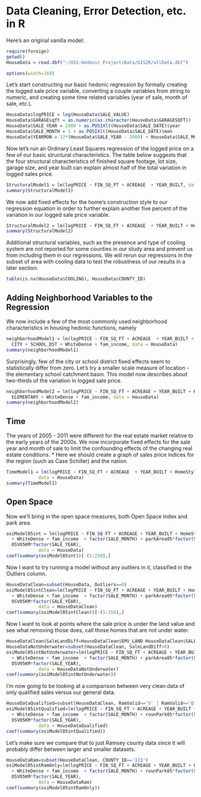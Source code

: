 Data Cleaning, Error Detection, etc. in R
========================================================

Here's an original vanilla model:

```r
require(foreign)
getwd()
HouseData = read.dbf("~/OSI-Hedonic Project/Data/GIS2R/allData.dbf") 
```

```r
options(width=160)
```

Let's start constructing our basic hedonic regression by formally creating the logged sale price variable, converting a couple variables from string to numeric, and creating some time related variables (year of sale, month of sale, etc.).
```r
HouseData$logPRICE = log(HouseData$SALE_VALUE)
HouseData$GARAGEsqft = as.numeric(as.character(HouseData$GARAGESQFT))
HouseData$SALE_YEAR = 1900 + as.POSIXlt(HouseData$SALE_DATE)$year
HouseData$SALE_MONTH = 1 + as.POSIXlt(HouseData$SALE_DATE)$mon
HouseData$YEARMON = 12*(HouseData$SALE_YEAR - 2009) + HouseData$SALE_MONTH # number of months since january 1, 2009
```

Now let's run an Ordinary Least Squares regression of the logged price on a few of our basic structural characteristics. The table below suggests that the four structural characteristics of finished square footage, lot size, garage size, and year built can explain almost half of the total variation in logged sales price. 
```r
StructuralModel1 = lm(logPRICE ~ FIN_SQ_FT + ACREAGE  + YEAR_BUILT, data = HouseData)
summary(StructuralModel1)
```

We now add fixed effects for the home's construction style to our regression equation in order to further explain another five percent of the variation in our logged sale price variable.
```r
StructuralModel2 = lm(logPRICE ~ FIN_SQ_FT + ACREAGE  + YEAR_BUILT + HomeStyle, data = HouseData)
summary(StructuralModel2)
```

Additional structural variables, such as the presence and type of cooling system are not reported for some counties in our study area and prevent us from including them in our regressions. We will rerun our regressions in the subset of area with cooling data to test the robustness of our results in a later section.
```r
table(is.na(HouseData$COOLING), HouseData$COUNTY_ID)
```

Adding Neighborhood Variables to the Regression
--------------

We now include a few of the most commonly used neighborhood characteristics in housing hedonic functions, namely


```r
neighborhoodModel1 = lm(logPRICE ~ FIN_SQ_FT + ACREAGE  + YEAR_BUILT + HomeStyle +
  CITY + SCHOOL_DST + WhiteDense + fam_income, data = HouseData)
summary(neighborhoodModel1)
```

Surprisingly, few of the city or school district fixed effects seem to statistically differ from zero. Let's try a smaller scale measure of location - the elementary school catchment basin. This model now describes about two-thirds of the variation in logged sale price.
```r
neighborhoodModel2 = lm(logPRICE ~ FIN_SQ_FT + ACREAGE + YEAR_BUILT + HomeStyle +
  ELEMENTARY + WhiteDense + fam_income, data = HouseData)
summary(neighborhoodModel2)
```

Time
----
The years of 2005 - 2011 were different for the real estate market relative to the early years of the 2000s. We now incorporate fixed effects for the sale year and month of sale to limit the confounding effects of the changing real estate conditions.
* Here we should create a graph of sales price indices for the region (such as Case Schiller) and the nation.

```r
TimeModel1 = lm(logPRICE ~ FIN_SQ_FT + ACREAGE  + YEAR_BUILT + HomeStyle + ELEMENTARY + WhiteDense + fam_income + factor(SALE_YEAR) + factor(SALE_MONTH), 
            data = HouseData)
summary(TimeModel1)
```

Open Space
---------
Now we'll bring in the open space measures, both Open Space Index and park area.

```r
osiModel05int = lm(logPRICE ~ FIN_SQ_FT + ACREAGE + YEAR_BUILT + HomeStyle + ELEMENTARY 
  + WhiteDense + fam_income  + factor(SALE_MONTH) + parkArea05*factor(SALE_YEAR) + 
  OSV05KM*factor(SALE_YEAR), 
            data = HouseData)
coef(summary(osiModel05int))[-(5:250),]
```

Now I want to try running a model without any outliers in it, classified in the Outliers column.  

```r
HouseDataClean=subset(HouseData, Outliers==0)
osiModel05intClean=lm(logPRICE ~ FIN_SQ_FT + ACREAGE + YEAR_BUILT + HomeStyle + ELEMENTARY 
  + WhiteDense + fam_income  + factor(SALE_MONTH) + parkArea05*factor(SALE_YEAR) + 
  OSV05KM*factor(SALE_YEAR), 
            data = HouseDataClean)
coef(summary(osiModel05intClean))[-(5:250),]
```

Now I want to look at points where the sale price is under the land value and see what removing those does, call those homes that are not under water.

```r
HouseDataClean$SaleLandDiff=HouseDataClean$EMV_LAND-HouseDataClean$SALE_VALUE
HouseDataNotUnderwater=subset(HouseDataClean, SaleLandDiff>0)
osiModel05intNotUnderwater=lm(logPRICE ~ FIN_SQ_FT + ACREAGE + YEAR_BUILT + HomeStyle + ELEMENTARY 
  + WhiteDense + fam_income  + factor(SALE_MONTH) + parkArea05*factor(SALE_YEAR) + 
  OSV05KM*factor(SALE_YEAR), 
            data = HouseDataNotUnderwater)
coef(summary(osiModel05intNotUnderwater))
```
I'm now going to be looking at a comparison between very clean data of only qualified sales versus our general data.

```r
HouseDataQualified=subset(HouseDataClean, RamValid=='V' | RamValid=='Q')
osiModel05intQualified=lm(logPRICE ~ FIN_SQ_FT + ACREAGE + YEAR_BUILT + HomeStyle + ELEMENTARY 
  + WhiteDense + fam_income  + factor(SALE_MONTH) + rounPark05*factor(SALE_YEAR) + 
  OSV05KM*factor(SALE_YEAR), 
            data = HouseDataQualified)
coef(summary(osiModel05intQualified))
```

Let's make sure we compare that to just Ramsey county data since it will probably differ between larger and smaller datasets.

```r
HouseDataRam=subset(HouseDataClean, COUNTY_ID=='123')
osiModel05intRamOnly=lm(logPRICE ~ FIN_SQ_FT + ACREAGE + YEAR_BUILT + HomeStyle + ELEMENTARY 
  + WhiteDense + fam_income  + factor(SALE_MONTH) + rounPark05*factor(SALE_YEAR) + 
  OSV05KM*factor(SALE_YEAR), 
            data = HouseDataRam)
coef(summary(osiModel05intRamOnly))
```
